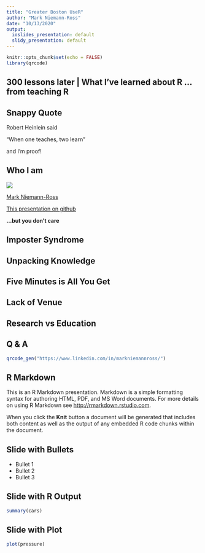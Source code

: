 ```yaml
---
title: "Greater Boston UseR"
author: "Mark Niemann-Ross"
date: "10/13/2020"
output:
  ioslides_presentation: default
  slidy_presentation: default
---
```


```r
knitr::opts_chunk$set(echo = FALSE)
library(qrcode)
```
 
## 300 lessons later | What I've learned about R ... from teaching R


## Snappy Quote

Robert Heinlein said 

"When one teaches, two learn" 


and I'm proof! 
 
## Who I am
![](https://i2.wp.com/niemannross.com/wp-content/uploads/2018/08/cropped-mnr-in-japan-smaller.jpg)

[Mark Niemann-Ross](https://www.linkedin.com/in/markniemannross/)

[This presentation on github](https://github.com/mnr/R-for-Data-Science-Lunchbreak-Lessons/tree/master/GreaterBostonUseR)

**...but you don't care**

## Imposter Syndrome

## Unpacking Knowledge 

## Five Minutes is All You Get

## Lack of Venue

## Research vs Education

## Q & A

```r
qrcode_gen("https://www.linkedin.com/in/markniemannross/")
```


## R Markdown

This is an R Markdown presentation. Markdown is a simple formatting syntax for authoring HTML, PDF, and MS Word documents. For more details on using R Markdown see <http://rmarkdown.rstudio.com>.

When you click the **Knit** button a document will be generated that includes both content as well as the output of any embedded R code chunks within the document.

## Slide with Bullets

- Bullet 1
- Bullet 2
- Bullet 3

## Slide with R Output

```r
summary(cars)
```

## Slide with Plot

```r
plot(pressure)
```
